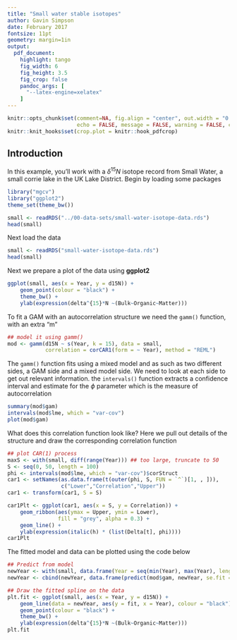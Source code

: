 ```yaml
---
title: "Small water stable isotopes"
author: Gavin Simpson
date: February 2017
fontsize: 11pt
geometry: margin=1in
output:
  pdf_document:
    highlight: tango
    fig_width: 6
    fig_height: 3.5
    fig_crop: false
    pandoc_args: [
      "--latex-engine=xelatex"
    ]
---
```


```r
knitr::opts_chunk$set(comment=NA, fig.align = "center", out.width = "0.7\\linewidth",
                      echo = FALSE, message = FALSE, warning = FALSE, cache = TRUE)
knitr::knit_hooks$set(crop.plot = knitr::hook_pdfcrop)
```

## Introduction

In this example, you'll work with a $\delta^{15}N$ isotope record from Small Water, a small corrie lake in the UK Lake District. Begin by loading some packages

```r
library("mgcv")
library("ggplot2")
theme_set(theme_bw())
```

```r
small <- readRDS("../00-data-sets/small-water-isotope-data.rds")
head(small)
```

Next load the data

```r
small <- readRDS("small-water-isotope-data.rds")
head(small)
```

Next we prepare a plot of the data using **ggplot2**

```r
ggplot(small, aes(x = Year, y = d15N)) +
    geom_point(colour = "black") +
    theme_bw() +
    ylab(expression(delta^{15}*N ~(Bulk~Organic~Matter)))
```

To fit a GAM with an autocorrelation structure we need the `gamm()` function, with an extra "m"

```r
## model it using gamm()
mod <- gamm(d15N ~ s(Year, k = 15), data = small,
            correlation = corCAR1(form = ~ Year), method = "REML")
```

The `gamm()` function fits using a mixed model and as such as two different sides, a GAM side and a mixed model side. We need to look at each side to get out relevant information. the `intervals()` function extracts a confidence interval and estimate for the $\phi$ parameter which is the measure of autocorrelation

```r
summary(mod$gam)
intervals(mod$lme, which = "var-cov")
plot(mod$gam)
```

What does this correlation function look like? Here we pull out details of the structure and draw the corresponding correlation function

```r
## plot CAR(1) process
maxS <- with(small, diff(range(Year))) ## too large, truncate to 50
S <- seq(0, 50, length = 100)
phi <- intervals(mod$lme, which = "var-cov")$corStruct
car1 <- setNames(as.data.frame(t(outer(phi, S, FUN = `^`)[1, , ])),
                 c("Lower","Correlation","Upper"))
car1 <- transform(car1, S = S)

car1Plt <- ggplot(car1, aes(x = S, y = Correlation)) +
    geom_ribbon(aes(ymax = Upper, ymin = Lower),
                fill = "grey", alpha = 0.3) +
    geom_line() +
    ylab(expression(italic(h) * (list(Delta[t], phi))))
car1Plt
```

The fitted model and data can be plotted using the code below

```r
## Predict from model
newYear <- with(small, data.frame(Year = seq(min(Year), max(Year), length.out = 100)))
newYear <- cbind(newYear, data.frame(predict(mod$gam, newYear, se.fit = TRUE)))

## Draw the fitted spline on the data
plt.fit <- ggplot(small, aes(x = Year, y = d15N)) +
    geom_line(data = newYear, aes(y = fit, x = Year), colour = "black") +
    geom_point(colour = "black") +
    theme_bw() +
    ylab(expression(delta^{15}*N ~(Bulk~Organic~Matter)))
plt.fit
```
